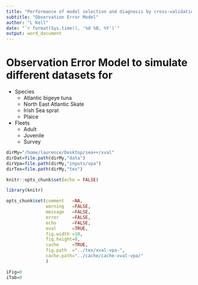 ```yaml
---
title: "Performance of model selection and diagnosis by cross-validation: evaluation by simulation"
subtitle: "Observation Error Model"
author: "L Kell"
date: "`r format(Sys.time(), '%d %B, %Y')`"
output: word_document
---
```


# Observation Error Model to simulate different datasets for

+ Species
    + Atlantic bigeye tuna
    + North East Atlantic Skate
    + Irish Sea sprat
    + Plaice

+ Fleets
    + Adult
    + Juvenile
    + Survey
    
```r
dirMy="/home/laurence/Desktop/sea++/xval"
dirDat=file.path(dirMy,"data")
dirVpa=file.path(dirMy,"inputs/vpa")
dirTex=file.path(dirMy,"tex")
```

```r
knitr::opts_chunk$set(echo = FALSE)

library(knitr)

opts_chunk$set(comment   =NA, 
               warning   =FALSE, 
               message   =FALSE, 
               error     =FALSE, 
               echo      =FALSE, 
               eval      =TRUE,
               fig.width =10, 
               fig.height=8,
               cache     =TRUE, 
               fig.path  ="../tex/xval-vpa-",
               cache.path="../cache/cache-xval-vpa/" 
               )

iFig=0
iTab=0
```

